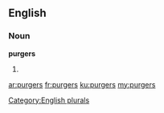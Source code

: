 ==English==

===Noun===
'''purgers'''

# {{plural of|purger}}

[[Category:English plurals]]

[[ar:purgers]]
[[fr:purgers]]
[[ku:purgers]]
[[my:purgers]]